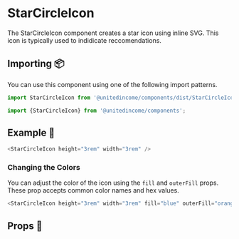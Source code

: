 
# StarCircleIcon

The StarCircleIcon component creates a star icon using inline SVG. This icon is typically used to indidicate reccomendations.

## Importing 📦

You can use this component using one of the following import patterns.

```javascript
import StarCircleIcon from '@unitedincome/components/dist/StarCircleIcon';
```

```javascript
import {StarCircleIcon} from '@unitedincome/components';
```

## Example 🚀

<Preview>
  <StarCircleIcon height="3rem" width="3rem" />
</Preview>

```javascript
<StarCircleIcon height="3rem" width="3rem" />
```

### Changing the Colors

You can adjust the color of the icon using the `fill` and `outerFill` props. These prop accepts common color names and hex values.

<Preview>
  <StarCircleIcon height="3rem" width="3rem" fill="blue" outerFill="orange" />
</Preview>

```javascript
<StarCircleIcon height="3rem" width="3rem" fill="blue" outerFill="orange" />
```

## Props 🔧

<Props of={StarCircleIcon} />
